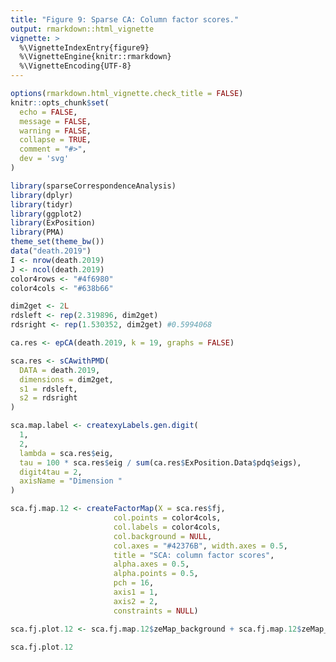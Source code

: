 ```yaml
---
title: "Figure 9: Sparse CA: Column factor scores."
output: rmarkdown::html_vignette
vignette: >
  %\VignetteIndexEntry{figure9}
  %\VignetteEngine{knitr::rmarkdown}
  %\VignetteEncoding{UTF-8}
---
```


```r
options(rmarkdown.html_vignette.check_title = FALSE)
knitr::opts_chunk$set(
  echo = FALSE,
  message = FALSE,
  warning = FALSE,
  collapse = TRUE,
  comment = "#>",
  dev = 'svg'
)
```

```r
library(sparseCorrespondenceAnalysis)
library(dplyr)
library(tidyr)
library(ggplot2)
library(ExPosition)
library(PMA)
theme_set(theme_bw())
data("death.2019")
I <- nrow(death.2019)
J <- ncol(death.2019)
color4rows <- "#4f6980"
color4cols <- "#638b66"
```


```r
dim2get <- 2L
rdsleft <- rep(2.319896, dim2get)
rdsright <- rep(1.530352, dim2get) #0.5994068 

ca.res <- epCA(death.2019, k = 19, graphs = FALSE)

sca.res <- sCAwithPMD(
  DATA = death.2019, 
  dimensions = dim2get,
  s1 = rdsleft,
  s2 = rdsright
)

sca.map.label <- createxyLabels.gen.digit(
  1,
  2,
  lambda = sca.res$eig,
  tau = 100 * sca.res$eig / sum(ca.res$ExPosition.Data$pdq$eigs),
  digit4tau = 2,
  axisName = "Dimension "
)
```

```r
sca.fj.map.12 <- createFactorMap(X = sca.res$fj,
                       col.points = color4cols, 
                       col.labels = color4cols,
                       col.background = NULL,
                       col.axes = "#42376B", width.axes = 0.5,
                       title = "SCA: column factor scores",
                       alpha.axes = 0.5,
                       alpha.points = 0.5,
                       pch = 16,
                       axis1 = 1,
                       axis2 = 2,
                       constraints = NULL)

sca.fj.plot.12 <- sca.fj.map.12$zeMap_background + sca.fj.map.12$zeMap_dots + sca.fj.map.12$zeMap_text + sca.map.label + theme(axis.title = element_text(color = "#42376B"), axis.text = element_text(color = "#42376B"), title = element_text(color = "#42376B"), panel.border = element_rect(size = 1.5, color = "#42376B", fill = NA))

sca.fj.plot.12
```



